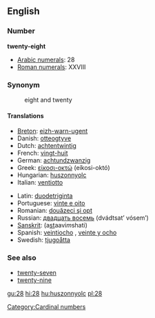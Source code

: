 ==English==

=== Number ===
'''twenty-eight'''

*[[w:Arabic numerals|Arabic numerals]]: 28
*[[w:Roman numerals|Roman numerals]]: XXVIII

=== Synonym ===
:eight and twenty

==== Translations ====
{{top}}
*[[Breton]]: [[eizh-warn-ugent]]
*Danish: [[otteogtyve]]
*Dutch: [[achtentwintig]]
*French: [[vingt-huit]] {{m}}
*German: [[achtundzwanzig]]
*Greek: [[είκοσι-οκτώ]] (eíkosi-októ)
*Hungarian: [[huszonnyolc]]
*Italian: [[ventiotto]]
{{mid}}
*Latin: [[duodetriginta]]
*Portuguese: [[vinte e oito]] {{m}}
*Romanian: [[douăzeci şi opt]]
*Russian: [[двадцать восемь]] (dvádtsat’ vósem’)
*[[Sanskrit]]: (a<u>st</u>aavi''m''shati)
*Spanish: [[veintiocho]] {{m}}, [[veinte y ocho]] {{m}}
*Swedish: [[tjugoåtta]]
{{bottom}}

=== See also ===
*[[twenty-seven]]
*[[twenty-nine]]

[[Category:Cardinal numbers]]

[[gu:28]]
[[hi:28]]
[[hu:huszonnyolc]]
[[pl:28]]